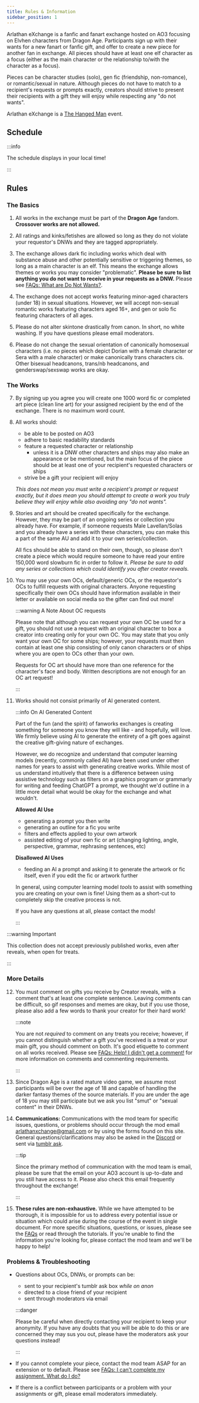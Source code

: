 ```yaml
---
title: Rules & Information
sidebar_position: 1
---
```



Arlathan eXchange is a fanfic and fanart exchange hosted on AO3 focusing on
Elvhen characters from Dragon Age. Participants sign up with their wants for a
new fanart or fanfic gift, and offer to create a new piece for another fan in
exchange. All pieces should have at least one elf character as a focus (either
as the main character or the relationship to/with the character as a focus).

Pieces can be character studies (solo), gen fic (friendship, non-romance), or
romantic/sexual in nature. Although pieces do not have to match to a recipient's
requests or prompts exactly, creators should strive to present their recipients
with a gift they will enjoy while respecting any "do not wants".

Arlathan eXchange is a [The Hanged Man](https://thehangedmanpub.netlify.app/)
event.

## Schedule

:::info

The schedule displays in your local time!

:::

<Schedule />

## Rules

### The Basics

1. All works in the exchange must be part of the **Dragon Age** fandom.
   **Crossover works are not allowed.**

2. All ratings and kinks/fetishes are allowed so long as they do not violate
   your requestor's DNWs and they are tagged appropriately.

3. The exchange allows dark fic including works which deal with substance abuse
   and other potentially sensitive or triggering themes, so long as a main
   character is an elf. This means the exchange allows themes or works you may
   consider "problematic". **Please be sure to list anything you do not want to
   receive in your requests as a DNW.** Please see
   [FAQs: What are Do Not Wants?](/docs/faqs#what-are-do-not-wants-dnws).

4. The exchange does not accept works featuring minor-aged characters (under 18)
   in sexual situations. However, we will accept non-sexual romantic works
   featuring characters aged 16+, and gen or solo fic featuring characters of
   all ages.

5. Please do not alter skintone drastically from canon. In short, no white
   washing. If you have questions please email moderators.

6. Please do not change the sexual orientation of canonically homosexual
   characters (i.e. no pieces which depict Dorian with a female character or
   Sera with a male character) or make canonically trans characters cis. Other
   bisexual headcanons, trans/nb headcanons, and genderswap/sexswap works are
   okay.

### The Works

7.  By signing up you agree you will create one 1000 word fic or completed art
    piece (clean line art) for your assigned recipient by the end of the
    exchange. There is no maximum word count.

8.  All works should:

    - be able to be posted on AO3
    - adhere to basic readability standards
    - feature a requested character or relationship
      - unless it is a DNW other characters and ships may also make an
        appearance or be mentioned, but the main focus of the piece should be at
        least one of your recipient's requested characters or ships
    - strive be a gift your recipient will enjoy

    _This does not mean you must write a recipient's prompt or request exactly,
    but it does mean you should attempt to create a work you truly believe they
    will enjoy while also avoiding any "do not wants"._

9.  Stories and art should be created specifically for the exchange. However,
    they may be part of an ongoing series or collection you already have. For
    example, if someone requests Male Lavellan/Solas and you already have a
    series with these characters, you can make this a part of the same AU and
    add it to your own series/collection.

    All fics should be able to stand on their own, though, so please don't
    create a piece which would require someone to have read your entire 150,000
    word slowburn fic in order to follow it. _Please be sure to add any series
    or collections which could identify you after creator reveals._

10. You may use your own OCs, default/generic OCs, or the requestor's OCs to
    fulfill requests with original characters. Anyone requesting specifically
    their own OCs should have information available in their letter or available
    on social media so the gifter can find out more!

    :::warning A Note About OC requests

    Please note that although you can request your own OC be used for a gift,
    you should not use a request with an original character to box a creator
    into creating only for your own OC. You may state that you only want your
    own OC for some ships; however, your requests must then contain at least one
    ship consisting of only canon characters or of ships where you are open to
    OCs other than your own.

    Requests for OC art should have more than one reference for the character's
    face and body. Written descriptions are not enough for an OC art request!

    :::

11. Works should not consist primarily of AI generated content.

    :::info On AI Generated Content

    Part of the fun (and the spirit) of fanworks exchanges is creating something
    for someone you know they will like - and hopefully, will love. We firmly
    believe using AI to generate the entirety of a gift goes against the
    creative gift-giving nature of exchanges.

    However, we do recognize and understand that computer learning models
    (recently, commonly called AI) have been used under other names for years to
    assist with generating creative works. While most of us understand
    intuitively that there is a difference between using assistive technology
    such as filters on a graphics program or grammarly for writing and feeding
    ChatGPT a prompt, we thought we'd outline in a little more detail what would
    be okay for the exchange and what wouldn't.

    **Allowed AI Use**

    - generating a prompt you then write
    - generating an outline for a fic you write
    - filters and effects applied to your own artwork
    - assisted editing of your own fic or art (changing lighting, angle,
      perspective, grammar, rephrasing sentences, etc)

    **Disallowed AI Uses**

    - feeding an AI a prompt and asking it to generate the artwork or fic
      itself, even if you edit the fic or artwork further

    In general, using computer learning model _tools_ to assist with something
    you are creating on your own is fine! Using them as a short-cut to
    completely skip the creative process is not.

    If you have any questions at all, please contact the mods!

    :::

:::warning Important

This collection does not accept previously published works, even after reveals,
when open for treats.

:::

### More Details

12. You must comment on gifts you receive by Creator reveals, with a comment
    that's at least one complete sentence. Leaving comments can be difficult, so
    gif responses and memes are okay, but if you use those, please also add a
    few words to thank your creator for their hard work!

    :::note

    You are not _required_ to comment on any treats you receive; however, if you
    cannot distinguish whether a gift you've received is a treat or your main
    gift, you should comment on both. It's good etiquette to comment on all
    works received. Please see
    [FAQs: Help! I didn't get a comment!](/docs/faqs#help-i-didnt-get-a-comment)
    for more information on comments and commenting requirements.

    :::

13. Since Dragon Age is a rated mature video game, we assume most participants
    will be over the age of 18 and capable of handling the darker fantasy themes
    of the source materials. If you are under the age of 18 you may still
    participate but we ask you list "smut" or "sexual content" in their DNWs.

14. **Communications:** Communications with the mod team for specific issues,
    questions, or problems should occur through the mod email
    arlathanxchange@gmail.com or by using the forms found on this site. General
    questions/clarifications may also be asked in the
    [Discord](https://discord.gg/F73NDYMeGC) or sent via
    [tumblr ask](https://arlathanxchange.tumblr.com/ask).

    :::tip

    Since the primary method of communication with the mod team is email, please
    be sure that the email on your AO3 account is up-to-date and you still have
    access to it. Please also check this email frequently throughout the
    exchange!

    :::

15. **These rules are non-exhaustive.** While we have attempted to be thorough,
    it is impossible for us to address every potential issue or situation which
    could arise during the course of the event in single document. For more
    specific situations, questions, or issues, please see the [FAQs](/docs/faqs)
    or read through the tutorials. If you're unable to find the information
    you're looking for, please contact the mod team and we'll be happy to help!

### Problems & Troubleshooting

- Questions about OCs, DNWs, or prompts can be:

  - sent to your recipient's tumblr ask box _while on anon_
  - directed to a close friend of your recipient
  - sent through moderators via email

  :::danger

  Please be careful when directly contacting your recipient to keep your
  anonymity. If you have any doubts that you will be able to do this or are
  concerned they may sus you out, please have the moderators ask your questions
  instead!

  :::

- If you cannot complete your piece, contact the mod team ASAP for an extension
  or to default. Please see
  [FAQs: I can't complete my assignment. What do I do?](/docs/faqs#i-cant-complete-my-assignment-what-do-i-do)

- If there is a conflict between participants or a problem with your assignments
  or gift, please email moderators immediately.
